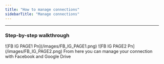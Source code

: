 ```yaml
---
title: "How to manage connections"
sidebarTitle: "Manage connections"
---
```


---

### Step-by-step walkthrough

<Steps>
  <Step title="Go to 'Settings'">
    ![FB IG PAGE1 Pn](/images/FB_IG_PAGE1.png)
  </Step>
  <Step title="Click 'Connections'">
    ![FB IG PAGE2 Pn](/images/FB_IG_PAGE2.png)
  </Step>
  <Step title="Make the desired changes to your connections.">
    From here you can manage your connection with Facebook and Google Drive
  </Step>
</Steps>